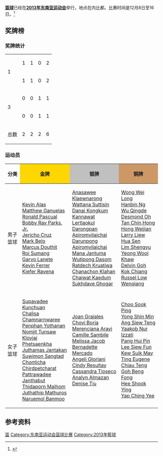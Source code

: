 {{multiple issues|
{{expand|time=2014-06-08T06:03:35+00:00}}
{{inappropriate tone|time=2014-06-08T06:03:35+00:00}}
{{onesource|time=2014-06-08T06:03:35+00:00}}
}}
'''[[篮球|篮球]]'''已经在'''[[2013年东南亚运动会|2013年东南亚运动会]]'''举行，地点在内比都。比赛时间是12月8日至16日。<ref>{{cite web|url=http://www.27seagames2013.com/sports/type/basketball|title=Basketball at the SEA Games|author=|publisher=27th Southeast Asian Games Official Website|date=|accessdate=29 December 2013|deadurl=yes|archiveurl=https://web.archive.org/web/20131220123918/http://www.27seagames2013.com/sports/type/basketball|archivedate=2013年12月20日}}</ref>

==奖牌榜==
===奖牌统计===
{| {{RankedMedalTable|class=wikitable}}
|-
|rowspan=2|1||align=left|{{flagIOC2team|PHI|2013年东南亚运动会}}|| 1 || 1 || 0 || 2
|-
|align=left|{{flagIOC2team|THA|2013年东南亚运动会}}|| 1 || 1 || 0 || 2
|-
|rowspan=2|3||align=left|{{flagIOC2team|MAS|2013年东南亚运动会}}|| 0 || 0 || 1 || 1
|-
|align=left|{{flagIOC2team|SIN|2013年东南亚运动会}}|| 0 || 0 || 1 || 1
|-
!colspan=2|总数 !! 2 !! 2 !! 2 !! 6
|}

=== 运动员 ===
{| class="wikitable"
! 分类
! style="background: gold" | 金牌
! style="background: silver" | 银牌
! style="background: #cc9966" | 铜牌
|-valign=top
|男子篮球
|'''{{bk|PHI}}'''
[[Kevin_Alas|Kevin Alas]]<br>
[[Matthew_Ganuelas|Matthew Ganuelas]]<br>
[[Ronald_Pascual|Ronald Pascual]]<br>
[[Bobby_Ray_Parks,_Jr.|Bobby Ray Parks, Jr.]]<br>
[[Jericho_Cruz|Jericho Cruz]]<br>
[[Mark_Belo|Mark Belo]]<br>
[[Marcus_Douthit|Marcus Douthit]]<br>
[[Roi_Sumang|Roi Sumang]]<br>
[[Garvo_Lanete|Garvo Lanete]]<br>
[[Kevin_Ferrer|Kevin Ferrer]]<br>
[[Kiefer_Ravena|Kiefer Ravena]]
|'''{{bk|THA}}'''
[[Anasawee_Klaewnarong|Anasawee Klaewnarong]]<br>
[[Wattana_Suttisin|Wattana Suttisin]]<br>
[[Danai_Kongkum|Danai Kongkum]]<br>
[[Kannawat_Lertlaokul|Kannawat Lertlaokul]]<br>
[[Darongpan_Apiromvilaichai|Darongpan Apiromvilaichai]]<br>
[[Darunpong_Apiromvilaichai|Darunpong Apiromvilaichai]]<br>
[[Mana_Jantuma|Mana Jantuma]]<br>
[[Wutipong_Dasom|Wutipong Dasom]]<br>
[[Ratdech_Kruatiwa|Ratdech Kruatiwa]]<br>
[[Chanachon_Klahan|Chanachon Klahan]]<br>
[[Chaiwat_Kaedum|Chaiwat Kaedum]]<br>
[[Sukhdave_Ghogar|Sukhdave Ghogar]]
|'''{{bk|SIN}}'''
[[Wong_Wei_Long|Wong Wei Long]]<br>
[[Hanbin_Ng|Hanbin Ng]]<br>
[[Wu_Qingde|Wu Qingde]]<br>
[[Desmond_Oh|Desmond Oh]]<br>
[[Tan_Chin_Hong|Tan Chin Hong]]<br>
[[Hong_Weijian|Hong Weijian]]<br>
[[Larry_Liew_Hua_Sen|Larry Liew Hua Sen]]<br>
[[Lim_Shengyu|Lim Shengyu]]<br>
[[Yeong_Wooi_Khaw|Yeong Wooi Khaw]]<br>
[[Delvin_Goh_Kok_Chiang|Delvin Goh Kok Chiang]]<br>
[[Russel_Low_Wenqiang|Russel Low Wenqiang]]
|-valign=top
|女子篮球
|'''{{bkw|THA}}'''
[[Supavadee_Kunchuan|Supavadee Kunchuan]]<br>
[[Chalisa_Chamnarnwaree|Chalisa Chamnarnwaree]]<br>
[[Penphan_Yothanan|Penphan Yothanan]]<br>
[[Nomjit_Tunsaw|Nomjit Tunsaw]]<br>
[[Kloyjai_Phetsaenkha|Kloyjai Phetsaenkha]]<br>
[[Juthamas_Jantakan|Juthamas Jantakan]]<br>
[[Suwimon_Sangtad|Suwimon Sangtad]]<br>
[[Chonticha_Chirdpetcharat|Chonticha Chirdpetcharat]]<br>
[[Pattrawadee_Janthabut|Pattrawadee Janthabut]]<br>
[[Thidaporn_Maihom|Thidaporn Maihom]]<br>
[[Juthathip_Mathuros|Juthathip Mathuros]]<br>
[[Naruemol_Banmoo|Naruemol Banmoo]]
|'''{{bkw|PHI}}'''
[[Joan_Grajales|Joan Grajales]]<br>
[[Chovi_Borja|Chovi Borja]]<br>
[[Merenciana_Arayi|Merenciana Arayi]]<br>
[[Camille_Sambile|Camille Sambile]]<br>
[[Melissa_Jacob|Melissa Jacob]]<br>
[[Bernadette_Mercado|Bernadette Mercado]]<br>
[[Angeli_Gloriani|Angeli Gloriani]]<br>
[[Cindy_Resultay|Cindy Resultay]]<br>
[[Cassandra_Tioseco|Cassandra Tioseco]]<br>
[[Analyn_Almazan|Analyn Almazan]]<br>
[[Denise_Tiu|Denise Tiu]]
|'''{{bkw|MAS}}'''
[[Choo_Sook_Ping|Choo Sook Ping]]<br>
[[Yong_Shin_Min|Yong Shin Min]]<br>
[[Ang_Siew_Teng|Ang Siew Teng]]<br>
[[Yaakob_Nur_Izzati|Yaakob Nur Izzati]]<br>
[[Pang_Hui_Pin|Pang Hui Pin]]<br>
[[Lee_Siew_Fun|Lee Siew Fun]]<br>
[[Kew_Suik_May|Kew Suik May]]<br>
[[Ting_Eugene_Chiau_Teng|Ting Eugene Chiau Teng]]<br>
[[Goh_Beng_Fong|Goh Beng Fong]]<br>
[[Hee_Shook_Ying|Hee Shook Ying]]<br>
[[Yap_Ching_Yee|Yap Ching Yee]]
|}

==参考资料==
{{reflist}}

{{2013年东南亚运动会项目}}

[[Category:2013年东南亚运动会项目|篮]]
[[Category:东南亚运动会篮球比赛|Category:东南亚运动会篮球比赛]]
[[Category:2013年籃球|Category:2013年籃球]]